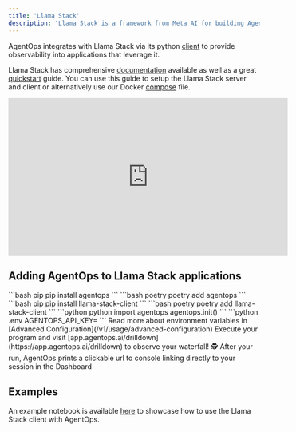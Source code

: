 ```yaml
---
title: 'Llama Stack'
description: 'Llama Stack is a framework from Meta AI for building Agentic applications.'
---
```



AgentOps integrates with Llama Stack via its python [client](https://github.com/meta-llama/llama-stack-client-python) to provide observability into applications that leverage it.

Llama Stack has comprehensive [documentation](https://llama-stack.readthedocs.io/) available as well as a great [quickstart](https://llama-stack.readthedocs.io/en/latest/getting_started/index.html) guide. You can use this guide to setup the Llama Stack server and client or alternatively use our Docker [compose](https://github.com/AgentOps-AI/agentops/blob/main/examples/llama_stack_client_examples/docker-compose.yml) file.

<iframe
  width="560"
  height="315"
	src="https://www.youtube.com/embed/OZgTN4SdQ2Y"
  title="YouTube video player"
  frameborder="0"
  allow="accelerometer; autoplay; clipboard-write; encrypted-media; gyroscope; picture-in-picture"
  allowfullscreen
></iframe>

## Adding AgentOps to Llama Stack applications

<Steps>
	<Step title="Install the AgentOps SDK">
		<CodeGroup>
			```bash pip 
			pip install agentops
			```
			```bash poetry
			poetry add agentops
			```
		</CodeGroup>
	</Step>
	<Step title="Install the Llama Stack Client">
		<CodeGroup>
			```bash pip
			pip install llama-stack-client
			```
			```bash poetry
			poetry add llama-stack-client
			```
		</CodeGroup>
	</Step>
	<Step title="Add 3 lines of code">
		<CodeTooltip/>
		<span className="api-key-container">
			<CodeGroup>
				```python python
				import agentops
				agentops.init(<INSERT YOUR API KEY HERE>)
				```
			</CodeGroup>
		</span>
		<EnvTooltip />
    <span className="api-key-container">
      <CodeGroup>
        ```python .env
        AGENTOPS_API_KEY=<YOUR API KEY>
        ```
      </CodeGroup>
      Read more about environment variables in [Advanced Configuration](/v1/usage/advanced-configuration)
    </span>
	</Step>
	<Step title="Run your 🦙🥞 application">
		Execute your program and visit [app.agentops.ai/drilldown](https://app.agentops.ai/drilldown) to observe your waterfall! 🕵️
		<Tip>
			After your run, AgentOps prints a clickable url to console linking directly to your session in the Dashboard
		</Tip> 
	</Step>
</Steps>

## Examples

An example notebook is available [here](https://github.com/AgentOps-AI/agentops/blob/main/examples/llama_stack_client_examples/notebook.ipynb) to showcase how to use the Llama Stack client with AgentOps.

<script type="module" src="/scripts/github_stars.js"></script>
<script type="module" src="/scripts/link_to_api_button.js"></script>
<script type="module" src="/scripts/scroll-img-fadein-animation.js"></script>
<script type="module" src="/scripts/button_heartbeat_animation.js"></script>
<script type="css" src="/styles/styles.css"></script>
<script type="module" src="/scripts/adjust_api_dynamically.js"></script>
